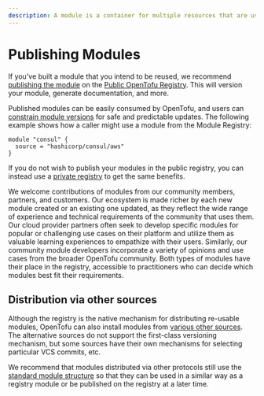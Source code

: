 ```yaml
---
description: A module is a container for multiple resources that are used together.
---
```


# Publishing Modules

If you've built a module that you intend to be reused, we recommend
[publishing the module](https://github.com/opentofu/registry/issues/new/choose) on the
[Public OpenTofu Registry](https://registry.opentofu.org). This will version
your module, generate documentation, and more.

Published modules can be easily consumed by OpenTofu, and users can
[constrain module versions](../../../language/modules/syntax.mdx#version)
for safe and predictable updates. The following example shows how a caller
might use a module from the Module Registry:

```hcl
module "consul" {
  source = "hashicorp/consul/aws"
}
```

If you do not wish to publish your modules in the public registry, you can
instead use a [private registry](../../../internals/module-registry-protocol.mdx) to get
the same benefits.

We welcome contributions of modules from our community members, partners, and customers. Our ecosystem is made richer by each new module created or an existing one updated, as they reflect the wide range of experience and technical requirements of the community that uses them. Our cloud provider partners often seek to develop specific modules for popular or challenging use cases on their platform and utilize them as valuable learning experiences to empathize with their users. Similarly, our community module developers incorporate a variety of opinions and use cases from the broader OpenTofu community. Both types of modules have their place in the registry, accessible to practitioners who can decide which modules best fit their requirements.

## Distribution via other sources

Although the registry is the native mechanism for distributing re-usable
modules, OpenTofu can also install modules from
[various other sources](../../../language/modules/sources.mdx). The alternative sources
do not support the first-class versioning mechanism, but some sources have
their own mechanisms for selecting particular VCS commits, etc.

We recommend that modules distributed via other protocols still use the
[standard module structure](../../../language/modules/develop/structure.mdx) so that they can
be used in a similar way as a registry module or be published on the registry
at a later time.
